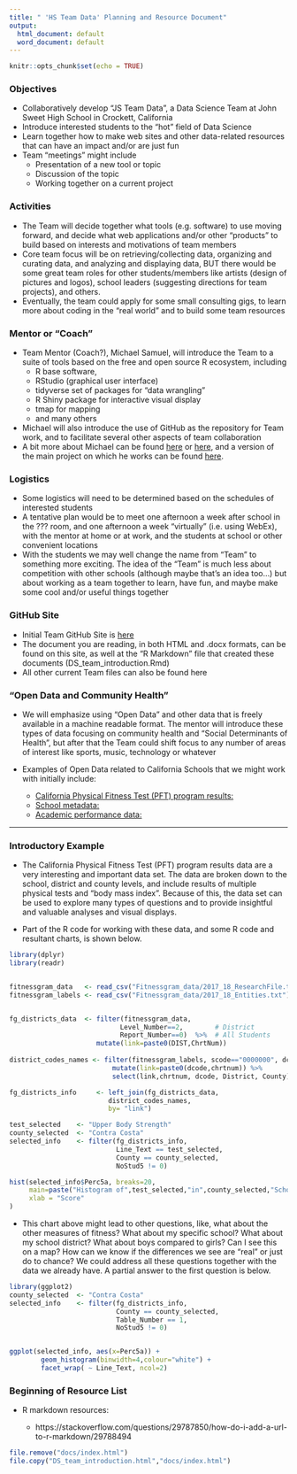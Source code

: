 ```yaml
---
title: " 'HS Team Data' Planning and Resource Document"
output:
  html_document: default
  word_document: default
---
```


```r
knitr::opts_chunk$set(echo = TRUE)
```

### Objectives

*  Collaboratively develop "JS Team Data", a Data Science Team at John Sweet High School in Crockett, California
*  Introduce interested students to the "hot" field of Data Science
*  Learn together how to make web sites and other data-related resources that can have an impact and/or are just fun
*  Team "meetings" might include
    *  Presentation of a new tool or topic 
    *  Discussion of the topic
    *  Working together on a current project

### Activities

*  The Team will decide together what tools (e.g. software) to use moving forward, and decide what web applications and/or other "products" to build based on interests and motivations of team members
* Core team focus will be on retrieving/collecting data, organizing and curating data, and analyzing and displaying data, BUT there would be some great team roles for other students/members like artists (design of pictures and logos), school leaders (suggesting directions for team projects), and others.
*  Eventually, the team could apply for some small consulting gigs, to learn more about coding in the "real world" and to build some team resources

### Mentor or "Coach"
*  Team Mentor (Coach?), Michael Samuel, will introduce the Team to a suite of tools based on the free and open source R ecosystem, including
     *  R base software,
     *  RStudio (graphical user interface)
     *  tidyverse set of packages for "data wrangling"
     *  R Shiny package for interactive visual display
     *  tmap for mapping
     *  and many others
*  Michael will also introduce the use of GitHub as the repository for Team work, and to facilitate several other aspects of team collaboration
* A bit more about Michael can be found [here](http://dlab.berkeley.edu/people/dr-michael-samuel) or [here](https://www.linkedin.com/in/mcsamuel/), and a version of the main project on which he works can be found [here](https://cdph.ca.gov/communityburden).

### Logistics

* Some logistics will need to be determined based on the schedules of interested students
* A tentative plan would be to meet one afternoon a week after school in the ??? room, and one afternoon a week "virtually" (i.e. using WebEx), with the mentor at home or at work, and the students at school or other convenient locations
* With the students we may well change the name from "Team" to something more exciting.  The idea of the "Team" is much less about competition with other schools (although maybe that's an idea too...) but about working as a team together to learn, have fun, and maybe make some cool and/or useful things together
   

### GitHub Site
* Initial Team GitHub Site is [here](https://github.com/mcSamuelDataSci/Data_Science_Team)
*  The document you are reading, in both HTML and .docx formats, can be found on this site, as well at the "R Markdown" file that created these documents (DS_team_introduction.Rmd)
*  All other current Team files can also be found here


### "Open Data and Community Health"


* We will emphasize using "Open Data" and other data that is freely available in a machine readable format.  The mentor will introduce these types of data focusing on community health and "Social Determinants of Health", but after that the Team could shift focus to any number of areas of interest like sports, music, technology or whatever 


* Examples of Open Data related to California Schools that we might work with initially include: 
    * [California Physical Fitness Test (PFT) program results:](https://www.cde.ca.gov/ta/tg/pf/pftresearch.asp)
    * [School metadata:](ttps://www.cde.ca.gov/ds/si/ds/pubschls.asp) 
    * [Academic performance data:](https://www.cde.ca.gov/ta/ac/cm/)
  
  
***

### Introductory Example

* The California Physical Fitness Test (PFT) program results data are a very interesting and important data set.  The data are broken down to the school, district and county levels, and include results of multiple physical tests and "body mass index". Because of this, the data set can be used to explore many types of questions and to provide insightful and valuable analyses and visual displays.

* Part of the R code for working with these data, and some R code and resultant charts, is shown below.  

```r
library(dplyr)
library(readr)


fitnessgram_data   <- read_csv("Fitnessgram_data/2017_18_ResearchFile.txt",na = c("", "**")) # use as needed: ,col_types="_ciiiii") 
fitnessgram_labels <- read_csv("Fitnessgram_data/2017_18_Entities.txt")


fg_districts_data  <- filter(fitnessgram_data,
                            Level_Number==2,        # District
                            Report_Number==0)  %>%  # All Students   
                      mutate(link=paste0(DIST,ChrtNum))
                                       
district_codes_names <- filter(fitnessgram_labels, scode=="0000000", dcode !="00000") %>%
                          mutate(link=paste0(dcode,chrtnum)) %>%
                          select(link,chrtnum, dcode, District, County)

fg_districts_info     <- left_join(fg_districts_data,
                         district_codes_names,
                         by= "link")

```





```r
test_selected    <- "Upper Body Strength"
county_selected  <- "Contra Costa"                         
selected_info    <- filter(fg_districts_info, 
                           Line_Text == test_selected, 
                           County == county_selected, 
                           NoStud5 != 0)

hist(selected_info$Perc5a, breaks=20,
     main=paste("Histogram of",test_selected,"in",county_selected,"Schools"),cex.main=0.9,
     xlab = "Score"
)

```



* This chart above might lead to other questions, like, what about the other measures of fitness? What about my specific school? What about my school district?  What about boys compared to girls?  Can I see this on a map?  How can we know if the differences we see are "real" or just do to chance?  We could address all these questions together with the data we already have. A partial answer to the first question is below.  




```r
library(ggplot2)
county_selected  <- "Contra Costa"                         
selected_info    <- filter(fg_districts_info, 
                           County == county_selected, 
                           Table_Number == 1,
                           NoStud5 != 0)


ggplot(selected_info, aes(x=Perc5a)) + 
        geom_histogram(binwidth=4,colour="white") +
        facet_wrap( ~ Line_Text, ncol=2)    
```


### Beginning of Resource List

* R markdown resources:

    * https://stackoverflow.com/questions/29787850/how-do-i-add-a-url-to-r-markdown/29788494


```r
file.remove("docs/index.html")
file.copy("DS_team_introduction.html","docs/index.html")
```



